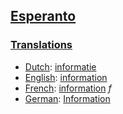 ==[[Esperanto]]==
===[[Translations]]===
*[[Dutch]]: [[informatie]]
*[[English]]: [[information]]
*[[French]]: [[information]] ''f''
*[[German]]: [[Information]]